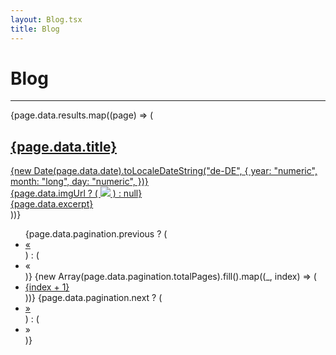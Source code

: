 ```yaml
---
layout: Blog.tsx
title: Blog
---
```


# Blog

---

<div>
  {page.data.results.map((page) => (
    <a href={page.data.url}>
      <div class="card my-4 text-black text-decoration-none">
        <div class="card-header">
          <div class="d-flex justify-content-between">
            <h2 class="text-big m-0">{page.data.title}</h2>
            <span>
              {new Date(page.data.date).toLocaleDateString("de-DE", {
                year: "numeric",
                month: "long",
                day: "numeric",
              })}
            </span>
          </div>
        </div>
        <div class="card-body">
          {page.data.imgUrl ? (
            <img class="card-img" src={page.data.imgUrl} />
          ) : null}
          <div class="card-text">{page.data.excerpt}</div>
        </div>
      </div>
    </a>
  ))}
</div>

<nav aria-label="Page navigation example">
  <ul class="pagination">
    {page.data.pagination.previous ? (
      <li class="page-item">
        <a class="page-link" href={`/blog/${page.data.pagination.previous}`}>
          &laquo;
        </a>
      </li>
    ) : (
      <li class="page-item">
        <a class="page-link disabled">&laquo;</a>
      </li>
    )}
    {new Array(page.data.pagination.totalPages).fill().map((_, index) => (
      <li class="page-item">
        <a class="page-link" href={`/blog/page/${index + 1}`}>
          {index + 1}
        </a>
      </li>
    ))}
    {page.data.pagination.next ? (
      <li class="page-item">
        <a class="page-link" href={`/blog/${page.data.pagination.next}`}>
          &raquo;
        </a>
      </li>
    ) : (
      <li class="page-item">
        <a class="page-link disabled">&raquo;</a>
      </li>
    )}
  </ul>
</nav>
